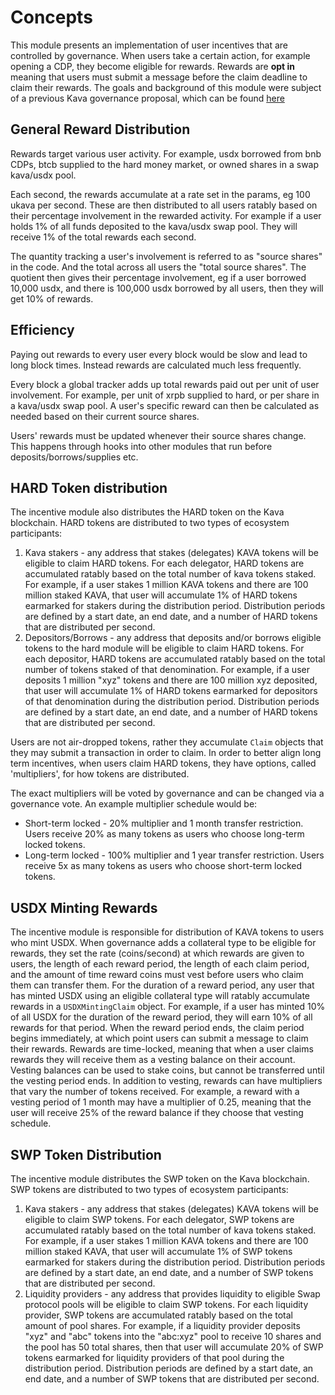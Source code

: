 
# Concepts

This module presents an implementation of user incentives that are controlled by governance. When users take a certain action, for example opening a CDP, they become eligible for rewards. Rewards are **opt in** meaning that users must submit a message before the claim deadline to claim their rewards. The goals and background of this module were subject of a previous Kava governance proposal, which can be found [here](https://ipfs.io/ipfs/QmSYedssC3nyQacDJmNcREtgmTPyaMx2JX7RNkMdAVkdkr/user-growth-fund-proposal.pdf)

## General Reward Distribution

Rewards target various user activity. For example, usdx borrowed from bnb CDPs, btcb supplied to the hard money market, or owned shares in a swap kava/usdx pool.

Each second, the rewards accumulate at a rate set in the params, eg 100 ukava per second. These are then distributed to all users ratably based on their percentage involvement in the rewarded activity. For example if a user holds 1% of all funds deposited to the kava/usdx swap pool. They will receive 1% of the total rewards each second.

The quantity tracking a user's involvement is referred to as "source shares" in the code. And the total across all users the "total source shares". The quotient then gives their percentage involvement, eg if a user borrowed 10,000 usdx, and there is 100,000 usdx borrowed by all users, then they will get 10% of rewards.

## Efficiency

Paying out rewards to every user every block would be slow and lead to long block times. Instead rewards are calculated much less frequently.

Every block a global tracker adds up total rewards paid out per unit of user involvement. For example, per unit of xrpb supplied to hard, or per share in a kava/usdx swap pool. A user's specific reward can then be calculated as needed based on their current source shares.

Users' rewards must be updated whenever their source shares change. This happens through hooks into other modules that run before deposits/borrows/supplies etc.

## HARD Token distribution

The incentive module also distributes the HARD token on the Kava blockchain. HARD tokens are distributed to two types of ecosystem participants:

1. Kava stakers - any address that stakes (delegates) KAVA tokens will be eligible to claim HARD tokens. For each delegator, HARD tokens are accumulated ratably based on the total number of kava tokens staked. For example, if a user stakes 1 million KAVA tokens and there are 100 million staked KAVA, that user will accumulate 1% of HARD tokens earmarked for stakers during the distribution period. Distribution periods are defined by a start date, an end date, and a number of HARD tokens that are distributed per second.
2. Depositors/Borrows - any address that deposits and/or borrows eligible tokens to the hard module will be eligible to claim HARD tokens. For each depositor, HARD tokens are accumulated ratably based on the total number of tokens staked of that denomination. For example, if a user deposits 1 million "xyz" tokens and there are 100 million xyz deposited, that user will accumulate 1% of HARD tokens earmarked for depositors of that denomination during the distribution period. Distribution periods are defined by a start date, an end date, and a number of HARD tokens that are distributed per second.

Users are not air-dropped tokens, rather they accumulate `Claim` objects that they may submit a transaction in order to claim. In order to better align long term incentives, when users claim HARD tokens, they have options, called 'multipliers', for how tokens are distributed.

The exact multipliers will be voted by governance and can be changed via a governance vote. An example multiplier schedule would be:

- Short-term locked - 20% multiplier and 1 month transfer restriction. Users receive 20% as many tokens as users who choose long-term locked tokens.
- Long-term locked - 100% multiplier and 1 year transfer restriction. Users receive 5x as many tokens as users who choose short-term locked tokens.

## USDX Minting Rewards

The incentive module is responsible for distribution of KAVA tokens to users who mint USDX. When governance adds a collateral type to be eligible for rewards, they set the rate (coins/second) at which rewards are given to users, the length of each reward period, the length of each claim period, and the amount of time reward coins must vest before users who claim them can transfer them. For the duration of a reward period, any user that has minted USDX using an eligible collateral type will ratably accumulate rewards in a `USDXMintingClaim` object. For example, if a user has minted 10% of all USDX for the duration of the reward period, they will earn 10% of all rewards for that period. When the reward period ends, the claim period begins immediately, at which point users can submit a message to claim their rewards. Rewards are time-locked, meaning that when a user claims rewards they will receive them as a vesting balance on their account. Vesting balances can be used to stake coins, but cannot be transferred until the vesting period ends. In addition to vesting, rewards can have multipliers that vary the number of tokens received. For example, a reward with a vesting period of 1 month may have a multiplier of 0.25, meaning that the user will receive 25% of the reward balance if they choose that vesting schedule.

## SWP Token Distribution

The incentive module distributes the SWP token on the Kava blockchain. SWP tokens are distributed to two types of ecosystem participants:

1. Kava stakers - any address that stakes (delegates) KAVA tokens will be eligible to claim SWP tokens. For each delegator, SWP tokens are accumulated ratably based on the total number of kava tokens staked. For example, if a user stakes 1 million KAVA tokens and there are 100 million staked KAVA, that user will accumulate 1% of SWP tokens earmarked for stakers during the distribution period. Distribution periods are defined by a start date, an end date, and a number of SWP tokens that are distributed per second.
2. Liquidity providers - any address that provides liquidity to eligible Swap protocol pools will be eligible to claim SWP tokens. For each liquidity provider, SWP tokens are accumulated ratably based on the total amount of pool shares. For example, if a liquidity provider deposits "xyz" and "abc" tokens into the "abc:xyz" pool to receive 10 shares and the pool has 50 total shares, then that user will accumulate 20% of SWP tokens earmarked for liquidity providers of that pool during the distribution period. Distribution periods are defined by a start date, an end date, and a number of SWP tokens that are distributed per second.


>
